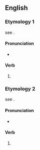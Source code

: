 ==English==

===Etymology 1===
see {{m|en|tinge}}.

====Pronunciation====
* {{IPA|en|/tɪnd͡ʒɪŋ/}}

====Verb====
{{head|en|verb form}}

# {{present participle of|en|tinge|nocat=1}}

===Etymology 2===
see {{m|en|ting}}.

====Pronunciation====
* {{IPA|en|/tɪŋɪŋ/}}

====Verb====
{{head|en|verb form}}

# {{present participle of|en|ting|nocat=1}}